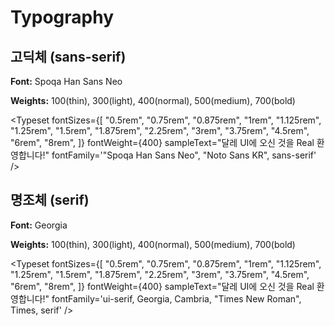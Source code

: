 
# Typography

## 고딕체 (sans-serif)

**Font:** Spoqa Han Sans Neo

**Weights:** 100(thin), 300(light), 400(normal), 500(medium), 700(bold)

<Typeset
  fontSizes={[
    "0.5rem",
    "0.75rem",
    "0.875rem",
    "1rem",
    "1.125rem",
    "1.25rem",
    "1.5rem",
    "1.875rem",
    "2.25rem",
    "3rem",
    "3.75rem",
    "4.5rem",
    "6rem",
    "8rem",
  ]}
  fontWeight={400}
  sampleText="달레 UI에 오신 것을 Real 환영합니다!"
  fontFamily='"Spoqa Han Sans Neo", "Noto Sans KR", sans-serif'
/>

## 명조체 (serif)

**Font:** Georgia

**Weights:** 100(thin), 300(light), 400(normal), 500(medium), 700(bold)

<Typeset
  fontSizes={[
    "0.5rem",
    "0.75rem",
    "0.875rem",
    "1rem",
    "1.125rem",
    "1.25rem",
    "1.5rem",
    "1.875rem",
    "2.25rem",
    "3rem",
    "3.75rem",
    "4.5rem",
    "6rem",
    "8rem",
  ]}
  fontWeight={400}
  sampleText="달레 UI에 오신 것을 Real 환영합니다!"
  fontFamily='ui-serif, Georgia, Cambria, "Times New Roman", Times, serif'
/>
